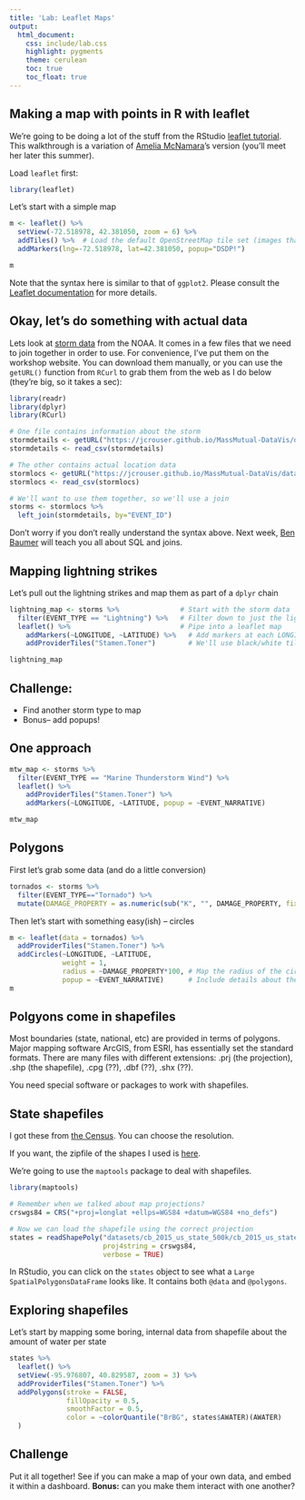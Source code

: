 ```yaml
---
title: 'Lab: Leaflet Maps'
output:
  html_document:
    css: include/lab.css
    highlight: pygments
    theme: cerulean
    toc: true
    toc_float: true
---
```


## Making a map with points in R with leaflet
We're going to be doing a lot of the stuff from the RStudio [leaflet tutorial](https://rstudio.github.io/leaflet/). This walkthrough is a variation of [Amelia McNamara](https://github.com/AmeliaMN)'s version (you'll meet her later this summer).

Load `leaflet` first:
```r
library(leaflet)
```

Let's start with a simple map
```r
m <- leaflet() %>%
  setView(-72.518978, 42.381050, zoom = 6) %>%
  addTiles() %>%  # Load the default OpenStreetMap tile set (images that make up the map)
  addMarkers(lng=-72.518978, lat=42.381050, popup="DSDP!")

m
```

Note that the syntax here is similar to that of `ggplot2`. Please consult the [Leaflet documentation](http://rstudio.github.io/leaflet/) for more details.

## Okay, let's do something with actual data

Lets look at [storm data](http://www.ncdc.noaa.gov/stormevents/ftp.jsp) from the NOAA. It comes in a few files that we need to join together in order to use. For convenience, I've put them on the workshop website. You can download them manually, or you can use the `getURL()` function from `RCurl` to grab them from the web as I do below (they're big, so it takes a sec):

```r
library(readr)
library(dplyr)
library(RCurl)

# One file contains information about the storm
stormdetails <- getURL("https://jcrouser.github.io/MassMutual-DataVis/datasets/StormEvents_details-ftp_v1.0_d2016_c20160810.csv")
stormdetails <- read_csv(stormdetails)

# The other contains actual location data
stormlocs <- getURL("https://jcrouser.github.io/MassMutual-DataVis/datasets/StormEvents_locations-ftp_v1.0_d2016_c20160810.csv")
stormlocs <- read_csv(stormlocs)

# We'll want to use them together, so we'll use a join
storms <- stormlocs %>%
  left_join(stormdetails, by="EVENT_ID")
```
Don't worry if you don't really understand the syntax above. Next week, [Ben Baumer](https://github.com/beanumber) will teach you all about SQL and joins.

## Mapping lightning strikes
Let's pull out the lightning strikes and map them as part of a `dplyr` chain
```r
lightning_map <- storms %>%               # Start with the storm data
  filter(EVENT_TYPE == "Lightning") %>%   # Filter down to just the lightning events
  leaflet() %>%                           # Pipe into a leaflet map
    addMarkers(~LONGITUDE, ~LATITUDE) %>%   # Add markers at each LONGITUDE/LATITUDE pair
    addProviderTiles("Stamen.Toner")        # We'll use black/white tiles for dramatic effect

lightning_map
```

## Challenge: 
- Find another storm type to map
- Bonus-- add popups!

## One approach

```r
mtw_map <- storms %>%
  filter(EVENT_TYPE == "Marine Thunderstorm Wind") %>%
  leaflet() %>%
    addProviderTiles("Stamen.Toner") %>% 
    addMarkers(~LONGITUDE, ~LATITUDE, popup = ~EVENT_NARRATIVE)

mtw_map
```


## Polygons

First let's grab some data (and do a little conversion)

```r
tornados <- storms %>%
  filter(EVENT_TYPE=="Tornado") %>%
  mutate(DAMAGE_PROPERTY = as.numeric(sub("K", "", DAMAGE_PROPERTY, fixed = TRUE)))
```

Then let's start with something easy(ish) -- circles
```r
m <- leaflet(data = tornados) %>%
  addProviderTiles("Stamen.Toner") %>% 
  addCircles(~LONGITUDE, ~LATITUDE, 
             weight = 1, 
             radius = ~DAMAGE_PROPERTY*100, # Map the radius of the circle to amount of damage
             popup = ~EVENT_NARRATIVE)      # Include details about the tornado
m
```

## Polgyons come in shapefiles
Most boundaries (state, national, etc) are provided in terms of polygons. Major mapping software ArcGIS, from ESRI, has essentially set the standard formats. There are many files with different extensions: .prj (the projection), .shp (the shapefile), .cpg (??), .dbf (??), .shx (??). 

You need special software or packages to work with shapefiles. 

## State shapefiles
I got these from [the Census](https://www.census.gov/geo/maps-data/data/cbf/cbf_state.html). You can choose the resolution. 

If you want, the zipfile of the shapes I used is [here](https://jcrouser.github.io/MassMutual-DataVis/datasets/cb_2015_us_state_500k.zip). 

We're going to use the `maptools` package to deal with shapefiles.
```r
library(maptools)

# Remember when we talked about map projections?
crswgs84 = CRS("+proj=longlat +ellps=WGS84 +datum=WGS84 +no_defs")

# Now we can load the shapefile using the correct projection
states = readShapePoly("datasets/cb_2015_us_state_500k/cb_2015_us_state_500k.shp",
                       proj4string = crswgs84,
                       verbose = TRUE)
```

In RStudio, you can click on the `states` object to see what a `Large SpatialPolygonsDataFrame` looks like. It contains both `@data` and `@polygons`. 

## Exploring shapefiles

Let's start by mapping some boring, internal data from shapefile about the amount of water per state

```r
states %>%
  leaflet() %>%
  setView(-95.976807, 40.829587, zoom = 3) %>%
  addProviderTiles("Stamen.Toner") %>%
  addPolygons(stroke = FALSE, 
              fillOpacity = 0.5, 
              smoothFactor = 0.5, 
              color = ~colorQuantile("BrBG", states$AWATER)(AWATER)
  )
```

## Challenge

Put it all together! See if you can make a map of your own data, and embed it within a dashboard. **Bonus:** can you make them interact with one another?

